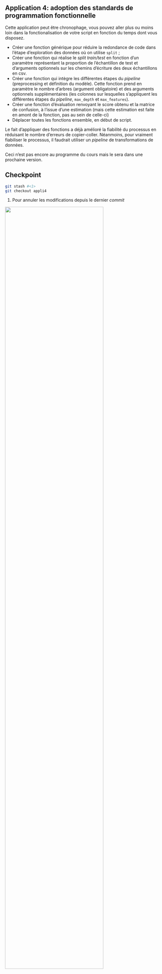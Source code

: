 ::: {.callout-tip}
## Application 4: adoption des standards de programmation fonctionnelle

Cette application peut être chronophage, vous pouvez aller plus ou moins
loin dans la fonctionalisation de votre script en fonction du temps dont vous
disposez. 

* Créer une fonction générique pour réduire la redondance de code
 dans l'étape d'exploration des données où on utilise `split` ;
* Créer une fonction qui réalise le *split train/test* en fonction d'un paramètre représentant la proportion de l'échantillon de test
et d'arguments optionnels sur les chemins d'écriture des deux échantillons en csv.
* Créer une fonction qui intègre les différentes étapes du _pipeline_ (preprocessing et définition du modèle). Cette fonction prend 
en paramètre le nombre d'arbres (argument obligatoire) et des arguments optionnels supplémentaires (les colonnes sur lesquelles s'appliquent les différentes étapes du _pipeline_, `max_depth` et `max_features`).
* Créer une fonction d'évaluation renvoyant le score obtenu et la matrice de confusion, à l'issue d'une estimation (mais cette estimation est faite en amont de la fonction, pas au sein de celle-ci) 
- Déplacer toutes les fonctions ensemble, en début de script.
:::

[^notepandas]: Au passage vous pouvez noter que mauvaises pratiques discutables,
    peuvent
    être corrigées, notamment l'utilisation excessive de `apply` là où
    il serait possible d'utiliser des méthodes embarquées par `Pandas`.
    Cela est plutôt de l'ordre du bon style de programmation que de la
    qualité formelle du script. Ce n'est donc pas obligatoire mais c'est mieux. 


::: {.callout-important}
Le fait d'appliquer des fonctions a déjà amélioré la fiabilité du processus
en réduisant le nombre d'erreurs de copier-coller. Néanmoins, pour vraiment
fiabiliser le processus, il faudrait utiliser un _pipeline_ de transformations
de données. 

Ceci n'est pas encore au programme du cours mais le sera dans une prochaine 
version. 
:::

::: {.callout-caution collapse="true"}
## Checkpoint

```.bash
git stash #<1>
git checkout appli4
```
1. Pour annuler les modifications depuis le dernier _commit_


![](/checkpoint.jpg){width=80% fig-align="center"}

:::